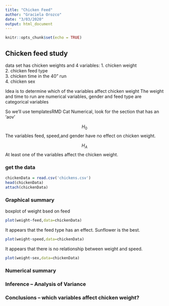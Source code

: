 ```yaml
---
title: "Chicken Feed"
author: "Graciela Orozco"
date: "3/03/2020"
output: html_document
---
```


```r
knitr::opts_chunk$set(echo = TRUE)

```

##  Chicken feed study  

data set has chicken weights and 4 variables:
  1.  chicken weight  
  2.  chicken feed type  
  3.  chicken time in the 40" run  
  4.  chicken sex   

Idea is to determine which of the variables affect chicken weight 
The weight and time to run are numerical variables, gender and feed type are categorical variables

So we'll use templatesRMD Cat Numerical, look for the section that has an 'aov'

<!-- This question is like a bunch of t-tests, but instead of doing the t-test a bunch of times we use ANOVA to do all the comparisons at once!  !-->

$$H_0$$ The variables feed, speed,and gender have no effect on chicken weight.

$$H_A$$ At least one of the variables affect the chicken weight.

### get the data

```r
chickenData = read.csv('chickens.csv')
head(chickenData)
attach(chickenData)
```

### Graphical summary

<!-- plot chicken weight against each of the three explanatory variables.  Weight against a categorial varable is a boxplot, weight against a numerical variable is a scatter plot !-->

boxplot of weight bsed on feed

```r
plot(weight~feed,data=chickenData)
```

It appears that the feed type has an effect. Sunflower is the best.

```r
plot(weight~speed,data=chickenData)
```

It appears that there is no relationship between weight and speed.

```r
plot(weight~sex,data=chickenData)
```



### Numerical summary




### Inference -- Analysis of Variance



###  Conclusions  -- which variables affect chicken weight?





